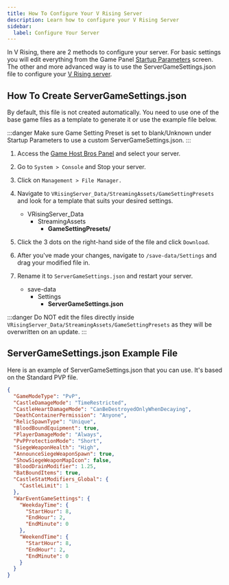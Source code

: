 ```yaml
---
title: How To Configure Your V Rising Server
description: Learn how to configure your V Rising Server 
sidebar:
  label: Configure Your Server
---
```


In V Rising, there are 2 methods to configure your server. For basic settings you will edit everything from the Game Panel [Startup Parameters](/getting-started/beginners-guide/#edit-server-settings) screen. The other and more advanced way is to use the ServerGameSettings.json file to configure your [V Rising server](https://www.gamehostbros.com/v-rising-server-hosting/).

## How To Create ServerGameSettings.json

By default, this file is not created automatically. You need to use one of the base game files as a template to generate it or use the example file below.

:::danger
Make sure Game Setting Preset is set to blank/Unknown under Startup Parameters to use a custom ServerGameSettings.json.
:::
<Steps>
1. Access the [Game Host Bros Panel](https://panel.gamehostbros.com/) and select your server.
2. Go to `System > Console` and Stop your server.
3. Click on `Management > File Manager.`
4. Navigate to `VRisingServer_Data/StreamingAssets/GameSettingPresets` and look for a template that suits your desired settings.
   <FileTree>
    - VRisingServer_Data
      - StreamingAssets
        - **GameSettingPresets/**
   </FileTree>

5. Click the 3 dots on the right-hand side of the file and click `Download`.
6. After you've made your changes, navigate to `/save-data/Settings` and drag your modified file in.
7. Rename it to `ServerGameSettings.json` and restart your server.
   <FileTree>
    - save-data
      - Settings
        - **ServerGameSettings.json**
   </FileTree>

</Steps>


:::danger
Do NOT edit the files directly inside `VRisingServer_Data/StreamingAssets/GameSettingPresets` as they will be overwritten on an update.
:::

## ServerGameSettings.json Example File

Here is an example of ServerGameSettings.json that you can use. It's based on the Standard PVP file.

```json
{
  "GameModeType": "PvP",
  "CastleDamageMode": "TimeRestricted",
  "CastleHeartDamageMode": "CanBeDestroyedOnlyWhenDecaying",
  "DeathContainerPermission": "Anyone",
  "RelicSpawnType": "Unique",
  "BloodBoundEquipment": true,
  "PlayerDamageMode": "Always",
  "PvPProtectionMode": "Short",
  "SiegeWeaponHealth": "High",
  "AnnounceSiegeWeaponSpawn": true,
  "ShowSiegeWeaponMapIcon": false,
  "BloodDrainModifier": 1.25,
  "BatBoundItems": true,
  "CastleStatModifiers_Global": {
    "CastleLimit": 1
  },
  "WarEventGameSettings": {
    "WeekdayTime": {
      "StartHour": 8,
      "EndHour": 2,
      "EndMinute": 0
    },
    "WeekendTime": {
      "StartHour": 8,
      "EndHour": 2,
      "EndMinute": 0
    }
  }
}
```
